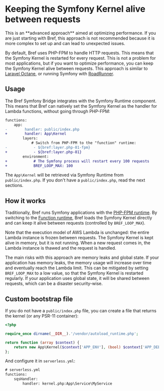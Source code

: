 
# Keeping the Symfony Kernel alive between requests

<Callout type="warning">
    This is an **advanced approach** aimed at optimizing performance. If you are just starting with Bref, this approach is not recommended because it is more complex to set up and can lead to unexpected issues.
</Callout>

By default, Bref uses PHP-FPM to handle HTTP requests. This means that the Symfony Kernel is restarted for every request. This is not a problem for most applications, but if you want to optimize performance, you can keep the Symfony Kernel alive between requests. This approach is similar to [Laravel Octane](../laravel/octane), or running Symfony with [RoadRunner](https://roadrunner.dev/).

## Usage

The Bref Symfony Bridge integrates with the Symfony Runtime component. This means that Bref can natively set the Symfony Kernel as the handler for Lambda functions, without going through PHP-FPM:

```diff filename="serverless.yml"
functions:
    app:
-        handler: public/index.php
+        handler: App\Kernel
        layers:
            # Switch from PHP-FPM to the "function" runtime:
-            - ${bref:layer.php-81-fpm}
+            - ${bref:layer.php-81}
        environment:
+            # The Symfony process will restart every 100 requests
+            BREF_LOOP_MAX: 100
```

The `App\Kernel` will be retrieved via Symfony Runtime from `public/index.php`. If you don't have a `public/index.php`, read the next sections.

## How it works

Traditionally, Bref runs Symfony applications with the [PHP-FPM runtime](../runtimes/fpm-runtime.mdx). By switching to the [Function runtime](../runtimes/function.mdx), Bref loads the Symfony Kernel directly and can keep it alive between requests (controlled by `BREF_LOOP_MAX`).

Note that the execution model of AWS Lambda is unchanged: the entire Lambda instance is frozen between requests. The Symfony Kernel is kept alive in memory, but it is not running. When a new request comes in, the Lambda instance is thawed and the request is handled.

The main risks with this approach are memory leaks and global state. If your application has memory leaks, the memory usage will increase over time and eventually reach the Lambda limit. This can be mitigated by setting `BREF_LOOP_MAX` to a low value, so that the Symfony Kernel is restarted regularly. If your application uses global state, it will be shared between requests, which can be a disaster security-wise.

## Custom bootstrap file

If you do not have a `public/index.php` file, you can create a file that returns the kernel (or any PSR-11 container):

```php
<?php

require_once dirname(__DIR__).'/vendor/autoload_runtime.php';

return function (array $context) {
    return new App\Kernel($context['APP_ENV'], (bool) $context['APP_DEBUG']);
};
```

And configure it in `serverless.yml`:

```diff
# serverless.yml
functions:
    sqsHandler:
        handler: kernel.php:App\Service\MyService
```
